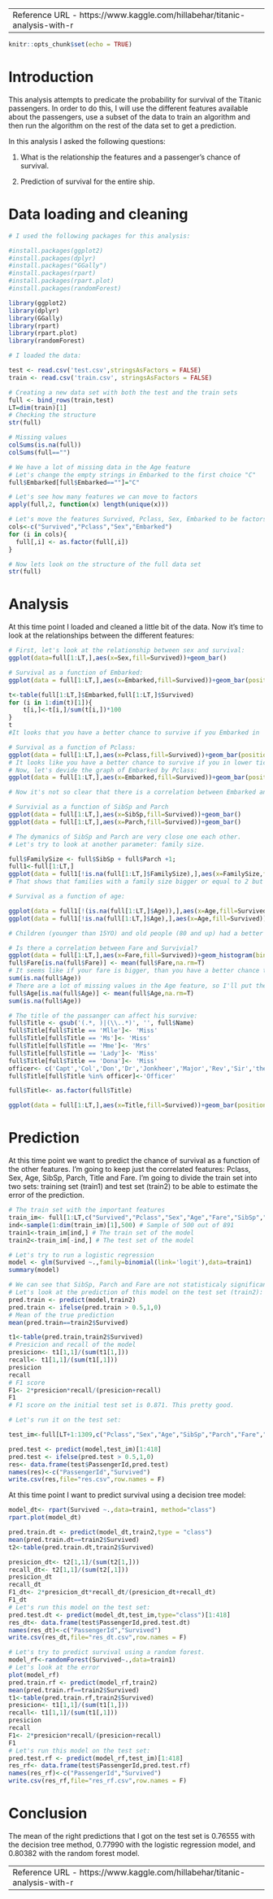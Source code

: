 
---
Reference URL - https://www.kaggle.com/hillabehar/titanic-analysis-with-r
---

```r
knitr::opts_chunk$set(echo = TRUE)
```

# Introduction

This analysis attempts to predicate the probability for survival of the Titanic passengers. In order to do this, I will use the different features available about the passengers, use a subset of the data to train an algorithm and then run the algorithm on the rest of the data set to get a prediction. 

In this analysis I asked the following questions:

1. What is the relationship the features and a passenger’s chance of survival.

2. Prediction of survival for the entire ship.


# Data loading and cleaning

```r
# I used the following packages for this analysis:

#install.packages(ggplot2)
#install.packages(dplyr)
#install.packages("GGally")
#install.packages(rpart)
#install.packages(rpart.plot)
#install.packages(randomForest)

library(ggplot2)
library(dplyr)
library(GGally)
library(rpart)
library(rpart.plot)
library(randomForest)

# I loaded the data:

test <- read.csv('test.csv',stringsAsFactors = FALSE)
train <- read.csv('train.csv', stringsAsFactors = FALSE)

# Creating a new data set with both the test and the train sets
full <- bind_rows(train,test)
LT=dim(train)[1]
# Checking the structure
str(full)

# Missing values
colSums(is.na(full))
colSums(full=="")

# We have a lot of missing data in the Age feature
# Let's change the empty strings in Embarked to the first choice "C"
full$Embarked[full$Embarked==""]="C"

# Let's see how many features we can move to factors
apply(full,2, function(x) length(unique(x)))

# Let's move the features Survived, Pclass, Sex, Embarked to be factors
cols<-c("Survived","Pclass","Sex","Embarked")
for (i in cols){
  full[,i] <- as.factor(full[,i])
}

# Now lets look on the structure of the full data set
str(full)
```
# Analysis

At this time point I loaded and cleaned a little bit of the data. Now it’s time to look at the relationships between the different features:

```r
# First, let's look at the relationship between sex and survival:
ggplot(data=full[1:LT,],aes(x=Sex,fill=Survived))+geom_bar()

# Survival as a function of Embarked:
ggplot(data = full[1:LT,],aes(x=Embarked,fill=Survived))+geom_bar(position="fill")+ylab("Frequency")

t<-table(full[1:LT,]$Embarked,full[1:LT,]$Survived)
for (i in 1:dim(t)[1]){
    t[i,]<-t[i,]/sum(t[i,])*100
}
t
#It looks that you have a better chance to survive if you Embarked in 'C' (55% compared to 33% and 38%).

# Survival as a function of Pclass:
ggplot(data = full[1:LT,],aes(x=Pclass,fill=Survived))+geom_bar(position="fill")+ylab("Frequency")
# It looks like you have a better chance to survive if you in lower ticket class.
# Now, let's devide the graph of Embarked by Pclass:
ggplot(data = full[1:LT,],aes(x=Embarked,fill=Survived))+geom_bar(position="fill")+facet_wrap(~Pclass)

# Now it's not so clear that there is a correlation between Embarked and Survival. 

# Survivial as a function of SibSp and Parch
ggplot(data = full[1:LT,],aes(x=SibSp,fill=Survived))+geom_bar()
ggplot(data = full[1:LT,],aes(x=Parch,fill=Survived))+geom_bar()

# The dymanics of SibSp and Parch are very close one each other.
# Let's try to look at another parameter: family size.

full$FamilySize <- full$SibSp + full$Parch +1;
full1<-full[1:LT,]
ggplot(data = full1[!is.na(full[1:LT,]$FamilySize),],aes(x=FamilySize,fill=Survived))+geom_histogram(binwidth =1,position="fill")+ylab("Frequency")
# That shows that families with a family size bigger or equal to 2 but less than 6 have a more than 50% to survive, in contrast to families with 1 member or more than 5 members. 

# Survival as a function of age:

ggplot(data = full1[!(is.na(full[1:LT,]$Age)),],aes(x=Age,fill=Survived))+geom_histogram(binwidth =3)
ggplot(data = full1[!is.na(full[1:LT,]$Age),],aes(x=Age,fill=Survived))+geom_histogram(binwidth = 3,position="fill")+ylab("Frequency")

# Children (younger than 15YO) and old people (80 and up) had a better chance to survive.

# Is there a correlation between Fare and Survivial?
ggplot(data = full[1:LT,],aes(x=Fare,fill=Survived))+geom_histogram(binwidth =20, position="fill")
full$Fare[is.na(full$Fare)] <- mean(full$Fare,na.rm=T)
# It seems like if your fare is bigger, than you have a better chance to survive.
sum(is.na(full$Age))
# There are a lot of missing values in the Age feature, so I'll put the mean instead of the missing values.
full$Age[is.na(full$Age)] <- mean(full$Age,na.rm=T)
sum(is.na(full$Age))

# The title of the passanger can affect his survive:
full$Title <- gsub('(.*, )|(\\..*)', '', full$Name)
full$Title[full$Title == 'Mlle']<- 'Miss' 
full$Title[full$Title == 'Ms']<- 'Miss'
full$Title[full$Title == 'Mme']<- 'Mrs' 
full$Title[full$Title == 'Lady']<- 'Miss'
full$Title[full$Title == 'Dona']<- 'Miss'
officer<- c('Capt','Col','Don','Dr','Jonkheer','Major','Rev','Sir','the Countess')
full$Title[full$Title %in% officer]<-'Officer'

full$Title<- as.factor(full$Title)

ggplot(data = full[1:LT,],aes(x=Title,fill=Survived))+geom_bar(position="fill")+ylab("Frequency")

```

# Prediction

At this time point we want to predict the chance of survival as a function of the other features. I'm going to keep just the correlated features: Pclass, Sex, Age, SibSp, Parch, Title and Fare.
I'm going to divide the train set into two sets: training set (train1) and test set (train2) to be able to estimate the error of the prediction.

```r
# The train set with the important features 
train_im<- full[1:LT,c("Survived","Pclass","Sex","Age","Fare","SibSp","Parch","Title")]
ind<-sample(1:dim(train_im)[1],500) # Sample of 500 out of 891
train1<-train_im[ind,] # The train set of the model
train2<-train_im[-ind,] # The test set of the model

# Let's try to run a logistic regression
model <- glm(Survived ~.,family=binomial(link='logit'),data=train1)
summary(model)

# We can see that SibSp, Parch and Fare are not statisticaly significant. 
# Let's look at the prediction of this model on the test set (train2):
pred.train <- predict(model,train2)
pred.train <- ifelse(pred.train > 0.5,1,0)
# Mean of the true prediction 
mean(pred.train==train2$Survived)

t1<-table(pred.train,train2$Survived)
# Presicion and recall of the model
presicion<- t1[1,1]/(sum(t1[1,]))
recall<- t1[1,1]/(sum(t1[,1]))
presicion
recall
# F1 score
F1<- 2*presicion*recall/(presicion+recall)
F1
# F1 score on the initial test set is 0.871. This pretty good.

# Let's run it on the test set:

test_im<-full[LT+1:1309,c("Pclass","Sex","Age","SibSp","Parch","Fare","Title")]

pred.test <- predict(model,test_im)[1:418]
pred.test <- ifelse(pred.test > 0.5,1,0)
res<- data.frame(test$PassengerId,pred.test)
names(res)<-c("PassengerId","Survived")
write.csv(res,file="res.csv",row.names = F)
```
At this time point I want to predict survival using a decision tree model:
```r
model_dt<- rpart(Survived ~.,data=train1, method="class")
rpart.plot(model_dt)

pred.train.dt <- predict(model_dt,train2,type = "class")
mean(pred.train.dt==train2$Survived)
t2<-table(pred.train.dt,train2$Survived)

presicion_dt<- t2[1,1]/(sum(t2[1,]))
recall_dt<- t2[1,1]/(sum(t2[,1]))
presicion_dt
recall_dt
F1_dt<- 2*presicion_dt*recall_dt/(presicion_dt+recall_dt)
F1_dt
# Let's run this model on the test set:
pred.test.dt <- predict(model_dt,test_im,type="class")[1:418]
res_dt<- data.frame(test$PassengerId,pred.test.dt)
names(res_dt)<-c("PassengerId","Survived")
write.csv(res_dt,file="res_dt.csv",row.names = F)

# Let's try to predict survival using a random forest.
model_rf<-randomForest(Survived~.,data=train1)
# Let's look at the error
plot(model_rf)
pred.train.rf <- predict(model_rf,train2)
mean(pred.train.rf==train2$Survived)
t1<-table(pred.train.rf,train2$Survived)
presicion<- t1[1,1]/(sum(t1[1,]))
recall<- t1[1,1]/(sum(t1[,1]))
presicion
recall
F1<- 2*presicion*recall/(presicion+recall)
F1
# Let's run this model on the test set:
pred.test.rf <- predict(model_rf,test_im)[1:418]
res_rf<- data.frame(test$PassengerId,pred.test.rf)
names(res_rf)<-c("PassengerId","Survived")
write.csv(res_rf,file="res_rf.csv",row.names = F)

```

# Conclusion
The mean of the right predictions that I got on the test set is 0.76555 with the decision tree method, 0.77990 with the logistic regression model, and 0.80382 with the random forest model. 

---
Reference URL - https://www.kaggle.com/hillabehar/titanic-analysis-with-r
---

